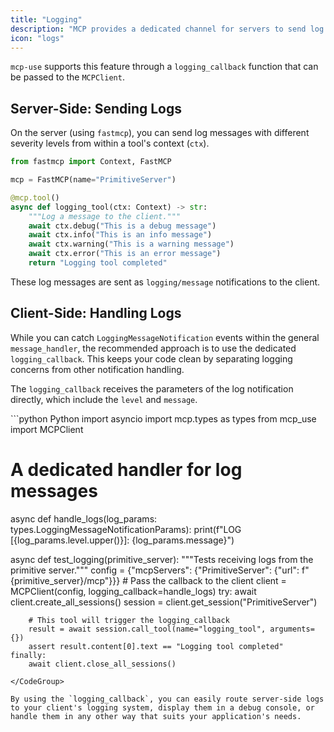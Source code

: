 ```yaml
---
title: "Logging"
description: "MCP provides a dedicated channel for servers to send log messages to the client, which is separate from the standard notification system. This allows for structured and level-specific logging without cluttering the main message stream."
icon: "logs"
---
```


`mcp-use` supports this feature through a `logging_callback` function that can be passed to the `MCPClient`.

## Server-Side: Sending Logs

On the server (using `fastmcp`), you can send log messages with different severity levels from within a tool's context (`ctx`).

```python filename="server.py"
from fastmcp import Context, FastMCP

mcp = FastMCP(name="PrimitiveServer")

@mcp.tool()
async def logging_tool(ctx: Context) -> str:
    """Log a message to the client."""
    await ctx.debug("This is a debug message")
    await ctx.info("This is an info message")
    await ctx.warning("This is a warning message")
    await ctx.error("This is an error message")
    return "Logging tool completed"
```

These log messages are sent as `logging/message` notifications to the client.

## Client-Side: Handling Logs

While you can catch `LoggingMessageNotification` events within the general `message_handler`, the recommended approach is to use the dedicated `logging_callback`. This keeps your code clean by separating logging concerns from other notification handling.

The `logging_callback` receives the parameters of the log notification directly, which include the `level` and `message`.

<CodeGroup>
```python Python
import asyncio
import mcp.types as types
from mcp_use import MCPClient

# A dedicated handler for log messages
async def handle_logs(log_params: types.LoggingMessageNotificationParams):
    print(f"LOG [{log_params.level.upper()}]: {log_params.message}")

async def test_logging(primitive_server):
    """Tests receiving logs from the primitive server."""
    config = {"mcpServers": {"PrimitiveServer": {"url": f"{primitive_server}/mcp"}}}
    # Pass the callback to the client
    client = MCPClient(config, logging_callback=handle_logs)
    try:
        await client.create_all_sessions()
        session = client.get_session("PrimitiveServer")

        # This tool will trigger the logging_callback
        result = await session.call_tool(name="logging_tool", arguments={})
        assert result.content[0].text == "Logging tool completed"
    finally:
        await client.close_all_sessions()
```
</CodeGroup>

By using the `logging_callback`, you can easily route server-side logs to your client's logging system, display them in a debug console, or handle them in any other way that suits your application's needs.
